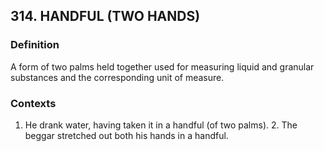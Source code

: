 ## 314. HANDFUL (TWO HANDS)
### Definition
A form of two palms held together used for measuring liquid and granular substances and the corresponding unit of measure. 

### Contexts
1. He drank water, having taken it in a handful (of two palms). 2. The beggar stretched out both his hands in a handful.


